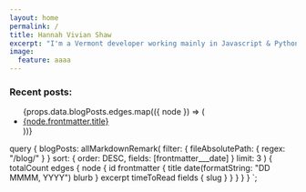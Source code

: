 ```yaml
---
layout: home
permalink: /
title: Hannah Vivian Shaw
excerpt: "I'm a Vermont developer working mainly in Javascript & Python. I'm into the React/Redux ecosystem, functional programming, and machine learning."
image:
  feature: aaaa
---
```



### Recent posts:

<ul>
  {props.data.blogPosts.edges.map(({ node }) => (
    <li>
      <a href={node.fields.slug}>{node.frontmatter.title}</a>
    </li>
  ))}
</ul>

  query {
    blogPosts: allMarkdownRemark(
      filter: { fileAbsolutePath: { regex: "/blog/" } }
      sort: { order: DESC, fields: [frontmatter___date] }
      limit: 3
    ) {
      totalCount
      edges {
        node {
          id
          frontmatter {
            title
            date(formatString: "DD MMMM, YYYY")
            blurb
          }
          excerpt
          timeToRead
          fields {
            slug
          }
        }
      }
    }
  }
`;
